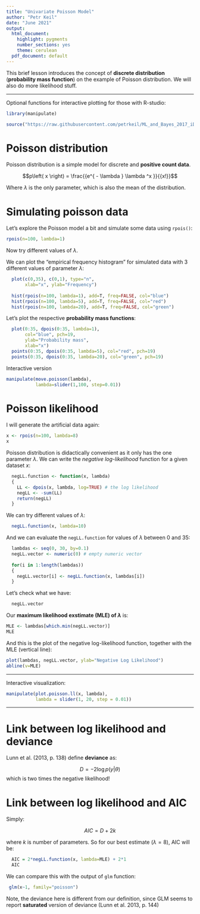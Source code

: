 ```yaml
---
title: "Univariate Poisson Model"
author: "Petr Keil"
date: "June 2021"
output:
  html_document:
    highlight: pygments
    number_sections: yes
    theme: cerulean
  pdf_document: default
---
```


This brief lesson introduces the concept of **discrete distribution** 
(**probability mass function**) on the example of Poisson distribution. We will
also do more likelihood stuff.

***

Optional functions for interactive plotting for those with R-studio:

```r
library(manipulate)

source("https://raw.githubusercontent.com/petrkeil/ML_and_Bayes_2017_iDiv/master/Univariate%20Poisson%20Model/plotting_poisson.r")

```

# Poisson distribution

Poisson distribution is a simple model for discrete and **positive count data**.

$$p\left( x \right) = \frac{{e^{ - \lambda } \lambda ^x }}{{x!}}$$

Where $\lambda$ is the only parameter, which is also the mean of the distribution. 

# Simulating poisson data

Let's explore the Poisson model a bit and simulate some data using ```rpois()```:
```r
rpois(n=100, lambda=1)
```
Now try different values of $\lambda$.


We can plot the "empirical frequency histogram" for simulated data with 3 different values of parameter $\lambda$:
```r
  plot(c(0,35), c(0,1), type="n",
       xlab="x", ylab="Frequency")
  
  hist(rpois(n=100, lambda=1), add=T, freq=FALSE, col="blue")
  hist(rpois(n=100, lambda=5), add=T, freq=FALSE, col="red")
  hist(rpois(n=100, lambda=20), add=T, freq=FALSE, col="green")
```

Let's plot the respective **probability mass functions**:
```r
  plot(0:35, dpois(0:35, lambda=1), 
       col="blue", pch=19, 
       ylab="Probability mass",
       xlab="x")
  points(0:35, dpois(0:35, lambda=5), col="red", pch=19)
  points(0:35, dpois(0:35, lambda=20), col="green", pch=19)
```

Interactive version

```r
manipulate(move.poisson(lambda),
           lambda=slider(1,100, step=0.01))
```


# Poisson likelihood

I will generate the artificial data again:
```r
x <- rpois(n=100, lambda=8)
x
```

Poisson distribution is didactically convenient as it only has the one parameter $\lambda$. We can write the *negative log-likelihood* function for a given dataset $x$:
```r
  negLL.function <- function(x, lambda)
  {
    LL <- dpois(x, lambda, log=TRUE) # the log likelihood
    negLL <- -sum(LL)
    return(negLL)
  }
```

We can try different values of $\lambda$:
```r
  negLL.function(x, lambda=10)
```

And we can evaluate the ```negLL.function``` for values of $\lambda$ between 0 and 35:
```r
  lambdas <- seq(0, 30, by=0.1)
  negLL.vector <- numeric(0) # empty numeric vector
  
  for(i in 1:length(lambdas))
  {
    negLL.vector[i] <- negLL.function(x, lambdas[i])  
  }
```

Let's check what we have:
```r
  negLL.vector
```

Our **maximum likelihood exstimate (MLE) of $\lambda$** is:
```r
MLE <- lambdas[which.min(negLL.vector)] 
MLE
```

And this is the plot of the negative log-likelihood function, together with the 
MLE (vertical line):
```r
plot(lambdas, negLL.vector, ylab="Negative Log Likelihood")
abline(v=MLE)
```

***

Interactive visualization:

```r
manipulate(plot.poisson.ll(x, lambda),
           lambda = slider(1, 20, step = 0.01))
```

************

# Link between log likelihood and deviance

Lunn et al. (2013, p. 138) define **deviance** as:

$$D = -2 \log p(y|\theta)$$
which is two times the negative likelihood!

# Link between log likelihood and AIC

Simply:

$$AIC = D + 2k$$

where $k$ is number of parameters. So for our best estimate ($\lambda = 8$), AIC will be:

```r
  AIC = 2*negLL.function(x, lambda=MLE) + 2*1
  AIC
```

We can compare this with the output of `glm` function:

```r
 glm(x~1, family="poisson")
```

Note, the deviance here is different from our definition, since GLM seems to report **saturated**
version of deviance (Lunn et al. 2013, p. 144)


